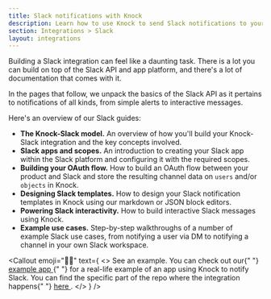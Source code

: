 ```yaml
---
title: Slack notifications with Knock
description: Learn how to use Knock to send Slack notifications to your users.
section: Integrations > Slack
layout: integrations
---
```


Building a Slack integration can feel like a daunting task. There is a lot you can build on top of the Slack API and app platform, and there's a lot of documentation that comes with it.

In the pages that follow, we unpack the basics of the Slack API as it pertains to notifications of all kinds, from simple alerts to interactive messages.

Here's an overview of our Slack guides:

- **The Knock-Slack model.** An overview of how you'll build your Knock-Slack integration and the key concepts involved.
- **Slack apps and scopes.** An introduction to creating your Slack app within the Slack platform and configuring it with the required scopes.
- **Building your OAuth flow.** How to build an OAuth flow between your product and Slack and store the resulting channel data on `users` and/or `objects` in Knock.
- **Designing Slack templates.** How to design your Slack notification templates in Knock using our markdown or JSON block editors.
- **Powering Slack interactivity.** How to build interactive Slack messages using Knock.
- **Example use cases.** Step-by-step walkthroughs of a number of example Slack use cases, from notifying a user via DM to notifying a channel in your own Slack workspace.

<Callout
  emoji="👩‍💻"
  text={
    <>
      <span className="font-bold">See an example.</span> You can check out our{" "}
      <a href="https://github.com/knocklabs/knock-node-example-app/">
        example app
      </a>{" "}
      for a real-life example of an app using Knock to notify Slack. You can
      find the specific part of the repo where the integration happens{" "}
      <a href="https://github.com/knocklabs/knock-node-example-app/blob/main/app/api/slack-cb.ts">
        here
      </a>
      .
    </>
  }
/>
